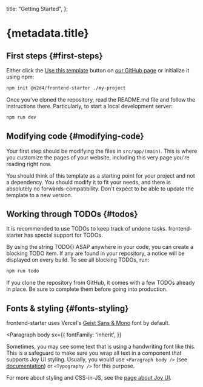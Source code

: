 
  title: "Getting Started",
};


# {metadata.title}

## First steps \{#first-steps}

Either click the [Use this template](https://github.com/new?template_name=frontend-starter&template_owner=N2D4) button on [our GitHub page](https://github.com/N2D4/frontend-starter) or initialize it using npm:

```sh
npm init @n2d4/frontend-starter ./my-project
```

Once you've cloned the repository, read the README.md file and follow the instructions there. Particularly, to start a local development server:

```sh
npm run dev
```


## Modifying code \{#modifying-code}

Your first step should be modifying the files in `src/app/(main)`. This is where you customize the pages of your website, including this very page you're reading right now.

You should think of this template as a starting point for your project and not a dependency. You should modify it to fit your needs, and there is absolutely no forwards-compatibility. Don't expect to be able to update the template to a new version.


## Working through TODOs \{#todos}

It is recommended to use TODOs to keep track of undone tasks. frontend-starter has special support for TODOs.

By using the string TODO{} ASAP anywhere in your code, you can create a blocking TODO item. If any are found in your repository, a notice will be displayed on every build. To see all blocking TODOs, run:

```sh
npm run todo
```

If you clone the repository from GitHub, it comes with a few TODOs already in place. Be sure to complete them before going into production.


## Fonts & styling \{#fonts-styling}

frontend-starter uses Vercel's [Geist Sans & Mono](https://vercel.com/font) font by default.

<Paragraph
  body
  sx={{
    fontFamily: 'inherit',
  }}
>
  Sometimes, you may see some text that is using a handwriting font like this. <Typography display="inline" component="span">This is a safeguard to make sure you wrap all text in a component that supports Joy UI styling. Usually, you would use `<Paragraph body />` (see [documentation](/components/paragraph)) or `<Typography />` for this purpose.</Typography>
</Paragraph>

For more about styling and CSS-in-JS, see the [page about Joy UI](/joy-ui).
